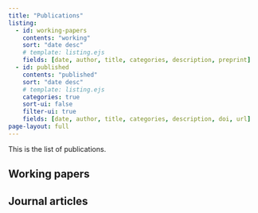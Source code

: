```yaml
---
title: "Publications"
listing:
  - id: working-papers
    contents: "working"
    sort: "date desc"
    # template: listing.ejs
    fields: [date, author, title, categories, description, preprint]
  - id: published
    contents: "published"
    sort: "date desc"
    # template: listing.ejs
    categories: true
    sort-ui: false
    filter-ui: true
    fields: [date, author, title, categories, description, doi, url]
page-layout: full
---
```


This is the list of publications.

## Working papers

:::{#working-papers}
:::


## Journal articles

:::{#published}
:::


